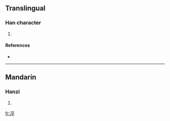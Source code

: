==Translingual==

===Han character===
{{Han char|rn=85|rad=水|as=07|sn=10|four=|canj=水月金十 (EBCJ)}}

# {{defn|Han|sort=水07}}

====References====
* {{Han ref|kx=0624.190|dkj=17483|dj=1022.040|hdz=31635.010|uh=6D6B|ud=28011}}

----

==Mandarin==

===Hanzi===
{{cmn-hanzi|pin=[[hái3li]] (hai3li2), [[hǎn]] ([[han3]])|wg=<sup>2</sup>, han<sup>3</sup>}}

# {{defn|Mandarin}}

[[fr:浫]]